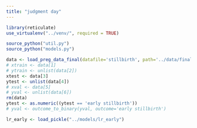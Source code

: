 ```yaml
---
title: "judgment day"
---
```


```r
library(reticulate)
use_virtualenv("../venv/", required = TRUE)
```

```r
source_python("util.py")
source_python("models.py")
```

```r
data <- load_preg_data_final(datafile='stillbirth', path='../data/final/')
# xtrain <- data[1]
# ytrain <- unlist(data[2])
xtest <- data[3]
ytest <- unlist(data[4])
# xval <- data[5]
# yval <- unlist(data[6])
rm(data)
ytest <- as.numeric((ytest == 'early stillbirth'))
# yval <- outcome_to_binary(yval, outcome='early stillbirth')
```


```r
lr_early <- load_pickle("../models/lr_early")
```
